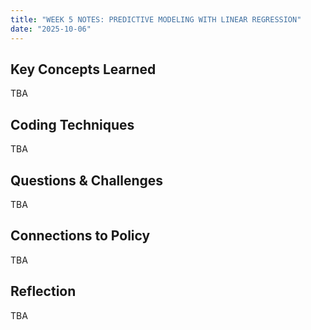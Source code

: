 ```yaml
---
title: "WEEK 5 NOTES: PREDICTIVE MODELING WITH LINEAR REGRESSION"
date: "2025-10-06"
---
```


## Key Concepts Learned

TBA

## Coding Techniques

TBA

## Questions & Challenges

TBA

## Connections to Policy

TBA

## Reflection

TBA
